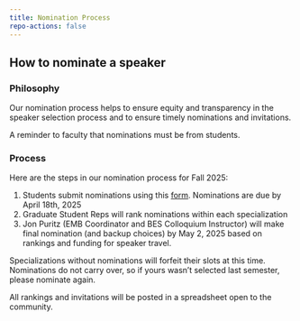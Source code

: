 ```yaml
---
title: Nomination Process
repo-actions: false
---
```


## How to nominate a speaker

### Philosophy
Our nomination process helps to ensure equity and transparency in the speaker selection process and to ensure timely nominations and invitations.  

::: {.callout-important}
A reminder to faculty that nominations must be from students.  
:::

### Process
Here are the steps in our nomination process for Fall 2025:

1. Students submit nominations using this [form](https://forms.gle/5xcSMEdH8kJX2hRE7).  Nominations are due by April 18th, 2025
2. Graduate Student Reps will rank nominations within each specialization
3. Jon Puritz (EMB Coordinator and BES Colloquium Instructor) will make final nomination (and backup choices) by May 2, 2025 based on rankings and funding for speaker travel.

::: {.callout-note}
Specializations without nominations will forfeit their slots at this time.  Nominations do not carry over, so if yours wasn't selected last semester, please nominate again.
:::

All rankings and invitations will be posted in a spreadsheet open to the community.


